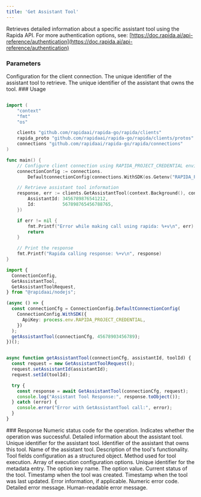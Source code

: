 ```yaml
---
title: 'Get Assistant Tool'
---
```

Retrieves detailed information about a specific assistant tool using the Rapida API.
<Info>
For more authentication options, see: [https://doc.rapida.ai/api-reference/authentication](https://doc.rapida.ai/api-reference/authentication)
</Info>
### Parameters
<ParamField body="connectionConfig" type="ConnectionConfig" required>
Configuration for the client connection.
</ParamField>
<ParamField body="request" type="GetAssistantToolRequest" required>
<Expandable>
<ParamField body="id" type="uint64" required>
The unique identifier of the assistant tool to retrieve.
</ParamField>
<ParamField body="assistantId" type="uint64" required>
The unique identifier of the assistant that owns the tool.
</ParamField>
</Expandable>
</ParamField>
### Usage
<CodeGroup>

```go Go

import (
	"context"
	"fmt"
	"os"

	clients "github.com/rapidaai/rapida-go/rapida/clients"
	rapida_proto "github.com/rapidaai/rapida-go/rapida/clients/protos"
	connections "github.com/rapidaai/rapida-go/rapida/connections"
)

func main() {
	// Configure client connection using RAPIDA_PROJECT_CREDENTIAL environment variable
	connectionConfig := connections.
		DefaultconnectionConfig(connections.WithSDK(os.Getenv("RAPIDA_PROJECT_CREDENTIAL")))

	// Retrieve assistant tool information
	response, err := clients.GetAssistantTool(context.Background(), connectionConfig, &rapida_proto.GetAssistantToolRequest{
		AssistantId: 3456789876541212,
		Id:          567898765456788765,
	})

	if err != nil {
		fmt.Printf("Error while making call using rapida: %+v\n", err)
		return
	}

	// Print the response
	fmt.Printf("Rapida calling response: %+v\n", response)
}
```

```typescript NodeJs
import {
  ConnectionConfig,
  GetAssistantTool,
  GetAssistantToolRequest,
} from "@rapidaai/nodejs";

(async () => {
  const connectionCfg = ConnectionConfig.DefaultConnectionConfig(
    ConnectionConfig.WithSDK({
      ApiKey: process.env.RAPIDA_PROJECT_CREDENTIAL,
    })
  );
  getAssistantTool(connectionCfg, 45678903456789);
})();


async function getAssistantTool(connectionCfg, assistantId, toolId) {
  const request = new GetAssistantToolRequest();
  request.setAssistantId(assistantId);
  request.setId(toolId);

  try {
    const response = await GetAssistantTool(connectionCfg, request);
    console.log("Assistant Tool Response:", response.toObject());
  } catch (error) {
    console.error("Error with GetAssistantTool call:", error);
  }
}

```
</CodeGroup>
### Response
<ParamField body="code" type="int32">
Numeric status code for the operation.
</ParamField>
<ParamField body="success" type="boolean">
Indicates whether the operation was successful.
</ParamField>
<ParamField body="data" type="AssistantTool">
Detailed information about the assistant tool.
<Expandable>
<ParamField body="id" type="uint64">
Unique identifier for the assistant tool.
</ParamField>
<ParamField body="assistantId" type="uint64">
Identifier of the assistant that owns this tool.
</ParamField>
<ParamField body="name" type="string">
Name of the assistant tool.
</ParamField>
<ParamField body="description" type="string">
Description of the tool's functionality.
</ParamField>
<ParamField body="fields" type="Struct">
Tool fields configuration as a structured object.
</ParamField>
<ParamField body="executionMethod" type="string">
Method used for tool execution.
</ParamField>
<ParamField body="executionOptions" type="Metadata[]">
Array of execution configuration options.
<Expandable>
<ParamField body="id" type="uint64">
Unique identifier for the metadata entry.
</ParamField>
<ParamField body="key" type="string">
The option key name.
</ParamField>
<ParamField body="value" type="string">
The option value.
</ParamField>
</Expandable>
</ParamField>
<ParamField body="status" type="string">
Current status of the tool.
</ParamField>
<ParamField body="createdDate" type="timestamp">
Timestamp when the tool was created.
</ParamField>
<ParamField body="updatedDate" type="timestamp">
Timestamp when the tool was last updated.
</ParamField>
</Expandable>
</ParamField>
<ParamField body="error" type="object">
Error information, if applicable.
<Expandable>
<ResponseField name="errorCode" type="uint64">
Numeric error code.
</ResponseField>
<ResponseField name="errorMessage" type="string">
Detailed error message.
</ResponseField>
<ResponseField name="humanMessage" type="string">
Human-readable error message.
</ResponseField>
</Expandable>
</ParamField>
